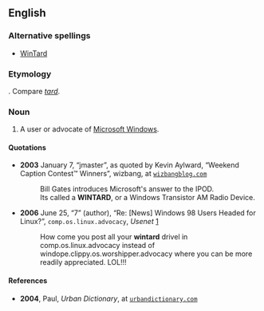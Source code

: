 {{rfv|Like "[[Mactard]]", this word appears always to be used in contexts that make it clear that it means "[[Win]]" + "[[tard]]".}}
==English==

===Alternative spellings===

* [[WinTard]]

===Etymology===

{{portmanteau|Windows|retard}}. Compare ''[[tard]]''.

===Noun===
{{en-noun}}

# {{context|slang|pejorative}} A user or advocate of [[w:Microsoft Windows|Microsoft Windows]].

====Quotations====
* '''2003''' January 7, “jmaster”, as quoted by Kevin Aylward, “Weekend Caption Contest™ Winners”, wizbang, at <tt>[http://wizbangblog.com/2005/01/14/weekend-caption-contest-winners.php wizbangblog.com]</tt>
*: Bill Gates introduces Microsoft's answer to the IPOD.
*: Its called a '''WINTARD''', or a Windows Transistor AM Radio Device.
* '''2006''' June 25, “7” (author), “Re: [News] Windows 98 Users Headed for Linux?”, <tt>comp.os.linux.advocacy</tt>, ''Usenet'' [http://schestowitz.com/UseNet/2006/June_2006_3/msg00478.html]
*: How come you post all your '''wintard''' drivel in comp.os.linux.advocacy instead of windope.clippy.os.worshipper.advocacy where you can be more readily appreciated. LOL!!!

====References====
* '''2004''', Paul, ''Urban Dictionary'', at <tt>[http://www.urbandictionary.com/define.php?term=wintard urbandictionary.com]</tt>